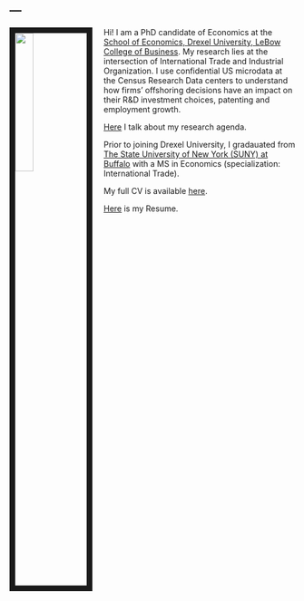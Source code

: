 ---
---

<link rel="stylesheet" href="styles.css" type="text/css">

<img src="me.jpg" style="width:25%; border:10px solid; margin-right: 20px" align="left">

Hi! I am a PhD candidate of Economics at the [School of Economics, Drexel University, LeBow College of Business](https://www.lebow.drexel.edu/faculty-and-research/disciplines/economics). My research lies at the intersection of International Trade and Industrial Organization. I use confidential US microdata at the Census Research Data centers to understand how firms' offshoring decisions have an impact on their R&D investment choices, patenting and employment growth.

[Here](https://www.lebow.drexel.edu/academics/doctorate/research/research-conversation-economics-phd-candidate-ishan-ghosh) I talk about my research agenda.

Prior to joining Drexel University, I gradauated from [The State University of New York (SUNY) at Buffalo](https://arts-sciences.buffalo.edu/economics.html) with a MS in Economics (specialization: International Trade).


My full CV is available [here](files/CV.pdf).

[Here](files/Resume.pdf) is my Resume.

